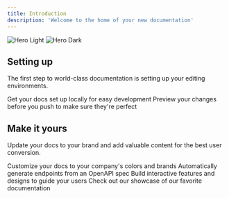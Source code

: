 ```yaml
---
title: Introduction
description: 'Welcome to the home of your new documentation'
---
```


<img
  className='block dark:hidden'
  src='/images/hero-light.svg'
  alt='Hero Light'
/>
<img
  className='hidden dark:block'
  src='/images/hero-dark.svg'
  alt='Hero Dark'
/>

## Setting up

The first step to world-class documentation is setting up your editing environments.

<CardGroup cols={2}>
  <Card
    title='Edit Your Docs'
    icon='pen-to-square'
    href='https://mintlify.com/docs/quickstart'
  >
    Get your docs set up locally for easy development
  </Card>
  <Card
    title='Preview Changes'
    icon='image'
    href='https://mintlify.com/docs/development'
  >
    Preview your changes before you push to make sure they're perfect
  </Card>
</CardGroup>

## Make it yours

Update your docs to your brand and add valuable content for the best user conversion.

<CardGroup cols={2}>
  <Card
    title='Customize Style'
    icon='palette'
    href='https://mintlify.com/docs/settings/global'
  >
    Customize your docs to your company's colors and brands
  </Card>
  <Card
    title='Reference APIs'
    icon='code'
    href='https://mintlify.com/docs/api-playground/openapi'
  >
    Automatically generate endpoints from an OpenAPI spec
  </Card>
  <Card
    title='Add Components'
    icon='screwdriver-wrench'
    href='https://mintlify.com/docs/components/accordion'
  >
    Build interactive features and designs to guide your users
  </Card>
  <Card
    title='Get Inspiration'
    icon='stars'
    href='https://mintlify.com/customers'
  >
    Check out our showcase of our favorite documentation
  </Card>
</CardGroup>

